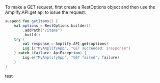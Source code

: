 To make a GET request, first create a RestOptions object and then use the Amplify.API.get api to issue the request:

```kotlin
suspend fun getItems() {
    val options = RestOptions.builder()
        .addPath("/items")
        .build()
    try {
        val response = Amplify.API.get(options)
        Log.i("MyAmplifyApp", "GET succeeded: $response")
    } catch (failure: ApiException) {
        Log.e("MyAmplifyApp", "GET failed", failure)
    }
}
```

test
